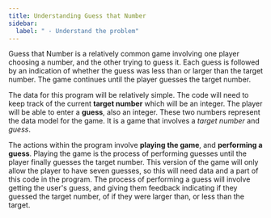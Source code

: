 ```yaml
---
title: Understanding Guess that Number
sidebar:
  label: " - Understand the problem"
---
```


Guess that Number is a relatively common game involving one player choosing a number, and the other trying to guess it. Each guess is followed by an indication of whether the guess was less than or larger than the target number. The game continues until the player guesses the target number.

The data for this program will be relatively simple. The code will need to keep track of the current **target number** which will be an integer. The player will be able to enter a **guess**, also an integer. These two numbers represent the data model for the game. It is a game that involves a *target number* and *guess*.

The actions within the program involve **playing the game**, and **performing a guess**. Playing the game is the process of performing guesses until the player finally guesses the target number. This version of the game will only allow the player to have seven guesses, so this will need data and a part of this code in the program. The process of performing a guess will involve getting the user's guess, and giving them feedback indicating if they guessed the target number, of if they were larger than, or less than the target.
